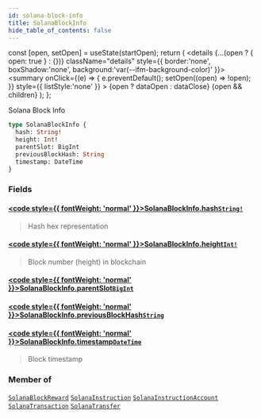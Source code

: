 ```yaml
---
id: solana-block-info
title: SolanaBlockInfo
hide_table_of_contents: false
---
```







  const [open, setOpen] = useState(startOpen);
  return (
    <details {...(open ? { open: true } : {})} className="details" style={{ border:'none', boxShadow:'none', background:'var(--ifm-background-color)' }}>
      <summary
        onClick={(e) => {
          e.preventDefault();
          setOpen((open) => !open);
        }}
        style={{ listStyle:'none' }}
      >
      {open ? dataOpen : dataClose}
      </summary>
      {open && children}
    </details>
  );
};








Solana Block Info


```graphql
type SolanaBlockInfo {
  hash: String!
  height: Int!
  parentSlot: BigInt
  previousBlockHash: String
  timestamp: DateTime
}
```




### Fields

#### [<code style={{ fontWeight: 'normal' }}>SolanaBlockInfo.<b>hash</b></code>](#)<Bullet />[`String!`](/docs/graphql-reference/scalars/string) <Badge class="badge badge--secondary" text="non-null"/> <Badge class="badge badge--secondary" text="scalar"/> 
> 
> 
> Hash hex representation
> 

#### [<code style={{ fontWeight: 'normal' }}>SolanaBlockInfo.<b>height</b></code>](#)<Bullet />[`Int!`](/docs/graphql-reference/scalars/int) <Badge class="badge badge--secondary" text="non-null"/> <Badge class="badge badge--secondary" text="scalar"/> 
> 
> 
> Block number (height) in blockchain
> 

#### [<code style={{ fontWeight: 'normal' }}>SolanaBlockInfo.<b>parentSlot</b></code>](#)<Bullet />[`BigInt`](/docs/graphql-reference/scalars/big-int) <Badge class="badge badge--secondary" text="scalar"/> 
> 
> 
> 
> 

#### [<code style={{ fontWeight: 'normal' }}>SolanaBlockInfo.<b>previousBlockHash</b></code>](#)<Bullet />[`String`](/docs/graphql-reference/scalars/string) <Badge class="badge badge--secondary" text="scalar"/> 
> 
> 
> 
> 

#### [<code style={{ fontWeight: 'normal' }}>SolanaBlockInfo.<b>timestamp</b></code>](#)<Bullet />[`DateTime`](/docs/graphql-reference/objects/date-time) <Badge class="badge badge--secondary" text="object"/> 
> 
> 
> Block timestamp
> 



### Member of

[`SolanaBlockReward`](/docs/graphql-reference/objects/solana-block-reward)  <Badge class="secondary" text="object"/><Bullet />[`SolanaInstruction`](/docs/graphql-reference/objects/solana-instruction)  <Badge class="secondary" text="object"/><Bullet />[`SolanaInstructionAccount`](/docs/graphql-reference/objects/solana-instruction-account)  <Badge class="secondary" text="object"/><Bullet />[`SolanaTransaction`](/docs/graphql-reference/objects/solana-transaction)  <Badge class="secondary" text="object"/><Bullet />[`SolanaTransfer`](/docs/graphql-reference/objects/solana-transfer)  <Badge class="secondary" text="object"/>

